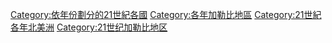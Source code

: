 [[Category:依年份劃分的21世紀各國|Category:依年份劃分的21世紀各國]]
[[Category:各年加勒比地區|Category:各年加勒比地區]]
[[Category:21世紀各年北美洲|Category:21世紀各年北美洲]]
[[Category:21世纪加勒比地区|Category:21世纪加勒比地区]]